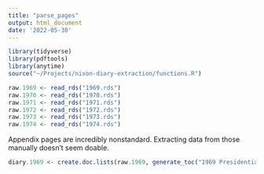 ```yaml
---
title: "parse_pages"
output: html_document
date: '2022-05-30'
---
```


```r
library(tidyverse)
library(pdftools)
library(anytime)
source("~/Projects/nixon-diary-extraction/functions.R")
```

```r
raw.1969 <- read_rds("1969.rds")
raw.1970 <- read_rds("1970.rds")
raw.1971 <- read_rds("1971.rds")
raw.1972 <- read_rds("1972.rds")
raw.1973 <- read_rds("1973.rds")
raw.1974 <- read_rds("1974.rds")
```



Appendix pages are incredibly nonstandard. Extracting data from those manually doesn't seem doable.


```r
diary.1969 <- create.doc.lists(raw.1969, generate_toc("1969 Presidential Daily Diary.pdf"))
```

